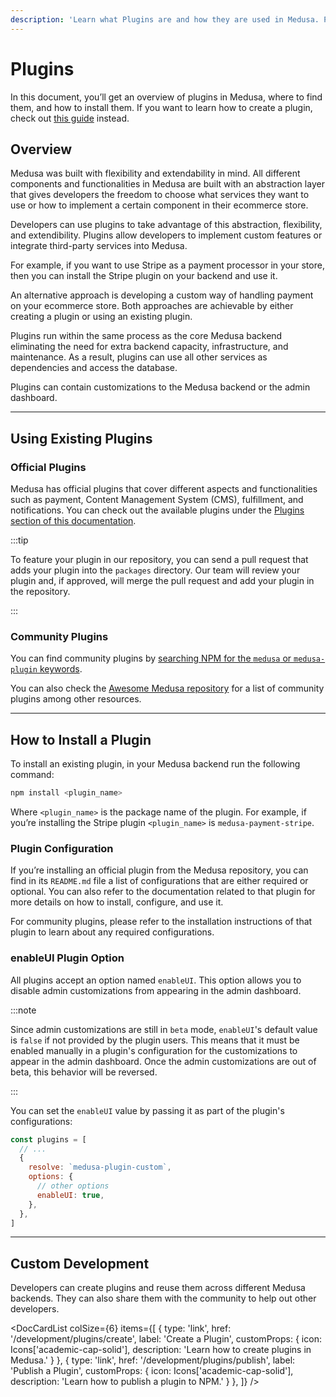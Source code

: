 ```yaml
---
description: 'Learn what Plugins are and how they are used in Medusa. Plugins are re-usable customizations that can be added to a Medusa backend.'
---
```



# Plugins

In this document, you’ll get an overview of plugins in Medusa, where to find them, and how to install them. If you want to learn how to create a plugin, check out [this guide](create.mdx) instead.

## Overview

Medusa was built with flexibility and extendability in mind. All different components and functionalities in Medusa are built with an abstraction layer that gives developers the freedom to choose what services they want to use or how to implement a certain component in their ecommerce store.

Developers can use plugins to take advantage of this abstraction, flexibility, and extendibility. Plugins allow developers to implement custom features or integrate third-party services into Medusa.

For example, if you want to use Stripe as a payment processor in your store, then you can install the Stripe plugin on your backend and use it.

An alternative approach is developing a custom way of handling payment on your ecommerce store. Both approaches are achievable by either creating a plugin or using an existing plugin.

Plugins run within the same process as the core Medusa backend eliminating the need for extra backend capacity, infrastructure, and maintenance. As a result, plugins can use all other services as dependencies and access the database.

Plugins can contain customizations to the Medusa backend or the admin dashboard.

<LearningPath pathName="plugin" />

---

## Using Existing Plugins

### Official Plugins

Medusa has official plugins that cover different aspects and functionalities such as payment, Content Management System (CMS), fulfillment, and notifications. You can check out the available plugins under the [Plugins section of this documentation](../../plugins/overview.mdx).

:::tip

To feature your plugin in our repository, you can send a pull request that adds your plugin into the `packages` directory. Our team will review your plugin and, if approved, will merge the pull request and add your plugin in the repository.

:::

### Community Plugins

You can find community plugins by [searching NPM for the `medusa` or `medusa-plugin` keywords](https://www.npmjs.com/search?q=keywords%3Amedusa%2Cmedusa-plugin).

You can also check the [Awesome Medusa repository](https://github.com/adrien2p/awesome-medusajs#plugins) for a list of community plugins among other resources.

---

## How to Install a Plugin

To install an existing plugin, in your Medusa backend run the following command:

```bash npm2yarn
npm install <plugin_name>
```

Where `<plugin_name>` is the package name of the plugin. For example, if you’re installing the Stripe plugin `<plugin_name>` is `medusa-payment-stripe`.

### Plugin Configuration

If you’re installing an official plugin from the Medusa repository, you can find in its `README.md` file a list of configurations that are either required or optional. You can also refer to the documentation related to that plugin for more details on how to install, configure, and use it.

For community plugins, please refer to the installation instructions of that plugin to learn about any required configurations.

### enableUI Plugin Option

All plugins accept an option named `enableUI`. This option allows you to disable admin customizations from appearing in the admin dashboard.

:::note

Since admin customizations are still in `beta` mode, `enableUI`'s default value is `false` if not provided by the plugin users. This means that it must be enabled manually in a plugin's configuration for the customizations to appear in the admin dashboard. Once the admin customizations are out of beta, this behavior will be reversed.

:::

You can set the `enableUI` value by passing it as part of the plugin's configurations:

```js title=medusa-config.js
const plugins = [
  // ...
  {
    resolve: `medusa-plugin-custom`,
    options: {
      // other options
      enableUI: true,
    },
  },
]
```

---

## Custom Development

Developers can create plugins and reuse them across different Medusa backends. They can also share them with the community to help out other developers.

<DocCardList colSize={6} items={[
  {
    type: 'link',
    href: '/development/plugins/create',
    label: 'Create a Plugin',
    customProps: {
      icon: Icons['academic-cap-solid'],
      description: 'Learn how to create plugins in Medusa.'
    }
  },
  {
    type: 'link',
    href: '/development/plugins/publish',
    label: 'Publish a Plugin',
    customProps: {
      icon: Icons['academic-cap-solid'],
      description: 'Learn how to publish a plugin to NPM.'
    }
  },
]} />